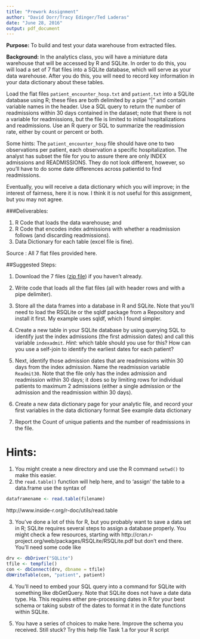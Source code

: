```yaml
---
title: "Prework Assignment"
author: "David Dorr/Tracy Edinger/Ted Laderas"
date: "June 28, 2016"
output: pdf_document
---
```


**Purpose:**  To build and test your data warehouse from extracted files.

**Background:**  In the analytics class, you will have a miniature data warehouse that will be accessed by R and SQLite.  In order to do this, you will load a set of 7 flat files into a SQLite database, which will serve as your data warehouse.  After you do this, you will need to record key information in your data dictionary about these tables.

Load the flat files `patient_encounter_hosp.txt` and `patient.txt` into a SQLite database using R; these files are both delimited by a pipe “|” and contain variable names in the header.  Use a SQL query to return the number of readmissions within 30 days contained in the dataset; note that there is not a variable for readmissions, but the file is limited to initial hospitalizations and readmissions.  Use an R query or SQL to summarize the readmission rate, either by count or percent or both. 

Some hints:  The `patient_encounter_hosp` file should have one to two observations per patient, each observation a specific hospitalization.  The analyst has subset the file for you to assure there are only INDEX admissions and READMISSIONS.  They do not look different, however, so you'll have to do some date differences across patientid to find readmissions.

Eventually, you will receive a data dictionary which you will improve; in the interest of fairness, here it is now.  I think it is not useful for this assignment, but you may not agree.

###Deliverables:   

1) R Code that loads the data warehouse; and 
2) R Code that encodes index admissions with whether a readmission follows (and discarding readmissions).
3) Data Dictionary for each table (excel file is fine).

Source : All 7 flat files provided here. 

##Suggested Steps:

1) Download the 7 files ([zip file](https://ohsu.box.com/shared/static/xqios7ryxzfj7ztgc1y77hz68c94gni9.zip)) if you haven't already.

2) Write code that loads all the flat files (all with header rows and with a pipe delimiter).  

3) Store all the data frames into a database in R and SQLite.  Note that you’ll need to load the RSQLite or the sqldf package from a Repository and install it first.  My example uses sqldf, which I found simpler.  

4) Create a new table in your SQLite database by using querying SQL to identify just the index admissions (the first admission dates) and call this variable `indexadmit`. *Hint*: which table should you use for this? How can you use a self-join to identify the earliest dates for each patient?

5) Next, identify those admission dates that are readmissions within 30 days from the index admission. Name the readmission variable `Readmit30`.  Note that the file only has the index admission and readmission within 30 days; it does so by limiting rows for individual patients to maximum 2 admissions (either a single admission or the admission and the readmission within 30 days).

5) Create a new data dictionary page for your analytic file, and record your first variables in the data dictionary format See example data dictionary 

6) Report the Count of unique patients and the number of readmissions in the file.

# Hints:  

1) You might create a new directory and use the R command `setwd()` to make this easier.
2) the `read.table()` function will help here, and to 'assign' the table to a data.frame use the syntax of 

```r
dataframename <- read.table(filename)  
```

http://www.inside-r.org/r-doc/utils/read.table  

3) You've done a lot of this for R, but you probably want to save a data set in R;  SQLite requires several steps to assign a database properly.  You might check a few resources, starting with http://cran.r-project.org/web/packages/RSQLite/RSQLite.pdf  but don't end there.  You'll need some code like

```r
drv <- dbDriver("SQLite")
tfile <- tempfile()
con <- dbConnect(drv, dbname = tfile)
dbWriteTable(con, "patient", patient)
```

4) You'll need to embed your SQL query into a command for SQLite with something like dbGetQuery.  Note that SQLite does not have a date data type.  Ha.  This requires either pre-processing dates in R for your best schema or taking substr of the dates to format it in the date functions within SQLite.

5) You have a series of choices to make here.  Improve the schema you received. Still stuck?  Try this help file Task 1.a for your R script 

